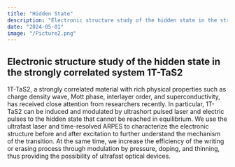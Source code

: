```yaml
---
title: "Hidden State"
description: "Electronic structure study of the hidden state in the strongly correlated system 1T-TaS2"
date: "2024-05-01"
image: "/Picture2.png"
---
```


## Electronic structure study of the hidden state in the strongly correlated system 1T-TaS2

1T-TaS2, a strongly correlated material with rich physical properties such as charge density wave, Mott phase, interlayer order, and superconductivity, has received close attention from researchers recently. In particular, 1T-TaS2 can be induced and modulated by ultrashort pulsed laser and electric pulses to the hidden state that cannot be reached in equilibrium. We use the ultrafast laser and time-resolved ARPES to characterize the electronic structure before and after excitation to further understand the mechanism of the transition. At the same time, we increase the efficiency of the writing or erasing process through modulation by pressure, doping, and thinning, thus providing the possibility of ultrafast optical devices.
